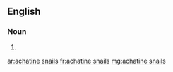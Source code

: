 ==English==

===Noun===
{{head|en|plural}}

# {{plural of|achatine snail|lang=en|nocat=1}}

[[ar:achatine snails]]
[[fr:achatine snails]]
[[mg:achatine snails]]